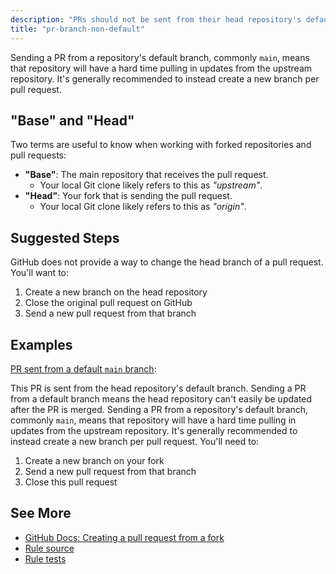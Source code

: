 ```yaml
---
description: "PRs should not be sent from their head repository's default branch"
title: "pr-branch-non-default"
---
```



<IncludedIn rule="pr-branch-non-default" />

Sending a PR from a repository's default branch, commonly `main`, means that repository will have a hard time pulling in updates from the upstream repository.
It's generally recommended to instead create a new branch per pull request.

## "Base" and "Head"

Two terms are useful to know when working with forked repositories and pull requests:

- **"Base"**: The main repository that receives the pull request.
  - Your local Git clone likely refers to this as _"upstream"_.
- **"Head"**: Your fork that is sending the pull request.
  - Your local Git clone likely refers to this as _"origin"_.

## Suggested Steps

GitHub does not provide a way to change the head branch of a pull request.
You'll want to:

1. Create a new branch on the head repository
2. Close the original pull request on GitHub
3. Send a new pull request from that branch

## Examples

[PR sent from a default `main` branch](https://github.com/JoshuaKGoldberg/OctoGuideExamples/pull/8#issuecomment-2839484749):

<OctoGuideGitHubComment rule="pr-branch-non-default">
This PR is sent from the head repository's default branch.
Sending a PR from a default branch means the head repository can't easily be updated after the PR is merged.
Sending a PR from a repository's default branch, commonly <code>main</code>, means that repository will have a hard time pulling in updates from the upstream repository.
It's generally recommended to instead create a new branch per pull request.
You'll need to:

<ol>
	<li>Create a new branch on your fork</li>
	<li>Send a new pull request from that branch</li>
	<li>Close this pull request</li>
</ol>
</OctoGuideGitHubComment>

## See More

- [GitHub Docs: Creating a pull request from a fork](https://docs.github.com/en/pull-requests/collaborating-with-pull-requests/proposing-changes-to-your-work-with-pull-requests/creating-a-pull-request-from-a-fork)
- [Rule source](https://github.com/JoshuaKGoldberg/OctoGuide/blob/main/src/rules/prBranchNonDefault.ts)
- [Rule tests](https://github.com/JoshuaKGoldberg/OctoGuide/blob/main/src/rules/prBranchNonDefault.test.ts)

